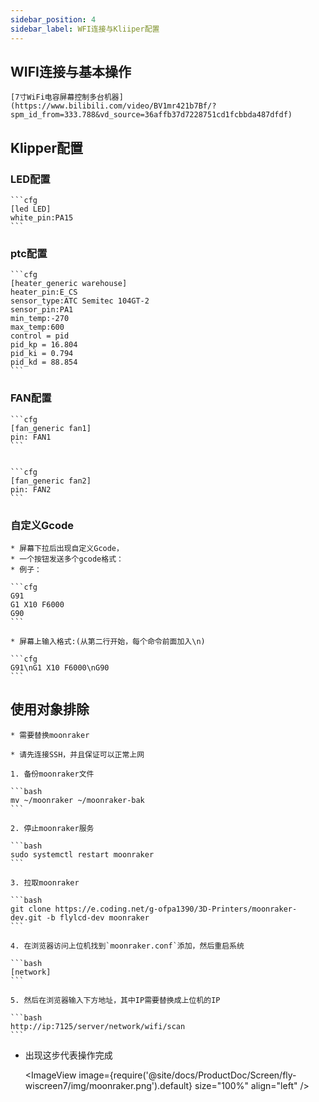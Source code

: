 ```yaml
---
sidebar_position: 4
sidebar_label: WFI连接与Kliiper配置
---
```



## WIFI连接与基本操作

    [7寸WiFi电容屏幕控制多台机器](https://www.bilibili.com/video/BV1mr421b7Bf/?spm_id_from=333.788&vd_source=36affb37d7228751cd1fcbbda487dfdf)

## Klipper配置

### LED配置

    ```cfg
    [led LED]
    white_pin:PA15
    ```

### ptc配置

    ```cfg
    [heater_generic warehouse]
    heater_pin:E_CS
    sensor_type:ATC Semitec 104GT-2
    sensor_pin:PA1
    min_temp:-270
    max_temp:600
    control = pid
    pid_kp = 16.804
    pid_ki = 0.794
    pid_kd = 88.854
    ```

### FAN配置

    ```cfg
    [fan_generic fan1]
    pin: FAN1
    ```


    ```cfg
    [fan_generic fan2]
    pin: FAN2
    ```

 

### 自定义Gcode

    * 屏幕下拉后出现自定义Gcode，
    * 一个按钮发送多个gcode格式：
    * 例子：

    ```cfg
    G91 
    G1 X10 F6000
    G90
    ```

    * 屏幕上输入格式:(从第二行开始，每个命令前面加入\n)

    ```cfg
    G91\nG1 X10 F6000\nG90
    ```



## 使用对象排除

    * 需要替换moonraker

    * 请先连接SSH，并且保证可以正常上网

    1. 备份moonraker文件

    ```bash
    mv ~/moonraker ~/moonraker-bak
    ```

    2. 停止moonraker服务

    ```bash
    sudo systemctl restart moonraker
    ```

    3. 拉取moonraker

    ```bash
    git clone https://e.coding.net/g-ofpa1390/3D-Printers/moonraker-dev.git -b flylcd-dev moonraker
    ```

    4. 在浏览器访问上位机找到`moonraker.conf`添加，然后重启系统

    ```bash
    [network]
    ```

    5. 然后在浏览器输入下方地址，其中IP需要替换成上位机的IP

    ```bash
    http://ip:7125/server/network/wifi/scan
    ```

* 出现这步代表操作完成
    
    <ImageView image={require('@site/docs/ProductDoc/Screen/fly-wiscreen7/img/moonraker.png').default} size="100%" align="left" />

